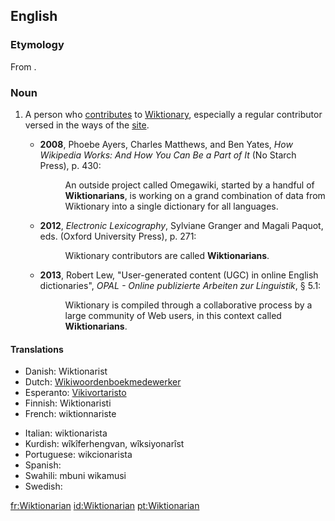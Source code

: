 ==English==

===Etymology===
From {{suffix|Wiktionary|ian|lang=en}}.

===Noun===
{{en-noun}}

# {{lb|en|Wiktionary and WMF jargon}} A person who [[contribute]]s to [[Wiktionary]], especially a regular contributor versed in the ways of the [[Website|site]].
#* '''2008''', Phoebe Ayers, Charles Matthews, and Ben Yates, ''How Wikipedia Works: And How You Can Be a Part of It'' (No Starch Press), p. 430:
#*: An outside project called Omegawiki, started by a handful of '''Wiktionarians''', is working on a grand combination of data from Wiktionary into a single dictionary for all languages.
#* '''2012''', ''Electronic Lexicography'', Sylviane Granger and Magali Paquot, eds. (Oxford University Press), p. 271:
#*: Wiktionary contributors are called '''Wiktionarians'''.
#* '''2013''', Robert Lew, "User-generated content (UGC) in online English dictionaries", ''OPAL - Online publizierte Arbeiten zur Linguistik'', § 5.1:
#*: Wiktionary is compiled through a collaborative process by a large community of Web users, in this context called '''Wiktionarians'''.

====Translations====
{{trans-top|A person who contributes to Wiktionary}}
* Danish: Wiktionarist
* Dutch: [[Wikiwoordenboekmedewerker]]
* Esperanto: [[Vikivortaristo]]
* Finnish: Wiktionaristi
* French: wiktionnariste
{{trans-mid}}
* Italian: wiktionarista
* Kurdish: wîkîferhengvan, wîksiyonarîst
* Portuguese: wikcionarista
* Spanish: {{t+|es|wikcionarista|m|f}}
* Swahili: mbuni wikamusi
* Swedish: {{t|sv|wiktionarian}}
{{trans-bottom}}

[[fr:Wiktionarian]]
[[id:Wiktionarian]]
[[pt:Wiktionarian]]